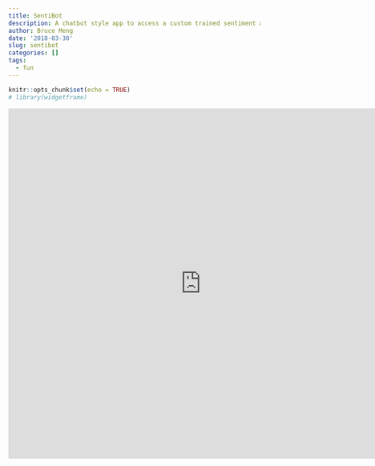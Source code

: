 ```yaml
---
title: SentiBot
description: A chatbot style app to access a custom trained sentiment algorithm
author: Bruce Meng
date: '2018-03-30'
slug: sentibot
categories: []
tags:
  - fun
---
```

```r
knitr::opts_chunk$set(echo = TRUE)
# library(widgetframe)

```

<iframe src = "https://bruce-meng.shinyapps.io/SentiBot/" height = "700" width = "768" frameborder = "0"></iframe>


